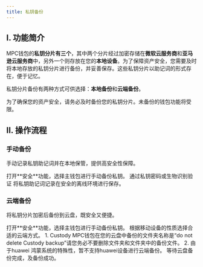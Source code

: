 ```yaml
---
title: 私钥备份
---
```


## I. 功能简介


MPC钱包的**私钥分片有三个**，其中两个分片经过加密存储在**微软云服务商**和**亚马逊云服务商**中，另外一个则存放在您的**本地设备**。为了保障资产安全，您需要及时将本地存放的私钥分片进行备份，并妥善保存。这些私钥分片以助记词的形式存在，便于记忆。

私钥分片备份有两种方式可供选择：**本地备份**和**云端备份**。


<Warning>
为了确保您的资产安全，请务必及时备份您的私钥分片。未备份的钱包功能将受限。
</Warning>


## II. 操作流程

### **手动备份** 

手动记录私钥助记词并在本地保管，提供高安全性保障。

<Steps>
<Step title="打开私钥备份功能">
    打开**安全**功能，选择主钱包进行手动备份私钥。
</Step>
<Step title="输入私钥密码">
    通过私钥密码或生物识别验证
</Step>
<Step title="查看助记词并保存">
    将私钥助记词记录在安全的离线环境进行保存。
</Step>
</Steps>



### **云端备份** 

将私钥分片加密后备份到云盘，既安全又便捷。

<Steps>
<Step title="打开私钥备份功能">
    打开**安全**功能，选择主钱包进行手动备份私钥。
</Step>
<Step title="选择云盘">
    根据移动设备的性质选择合适的云端方式。
    <Warning>
1. Custody MPC钱包在您的云盘中备份的文件夹名称是“do not delete Custody backup”请您务必不要删除文件夹和文件夹中的备份文件。
2. 由于huawei 鸿蒙系统的特殊性，暂不支持huawei设备进行云端备份。
</Warning>
</Step>
<Step title="云盘备份">
    等待云盘备份完成，及备份成功。
</Step>
</Steps>

